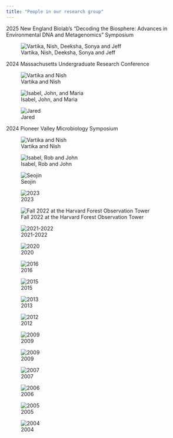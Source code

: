 ```yaml
---
title: "People in our research group"
---
```


2025 New England Biolab's "Decoding the Biosphere: Advances in Environmental DNA and Metagenomics" Symposium

![Vartika, Nish, Deeksha, Sonya and Jeff](images/NEB_2025_symposium.jpg)

2024 Massachusetts Undergraduate Research Conference

![Vartika and Nish](images/URC_2024_Nish_Vartika.jpg)


![Isabel, John, and Maria](images/URC_2024_Isabel_John_Maria.jpg)


![Jared](images/URC_2024_Jared.jpg)

2024 Pioneer Valley Microbiology Symposium

![Vartika and Nish](images/PVMS_2024_virophage.jpg)

![Isabel, Rob and John](images/PVMS_2024_teenyTiny1.jpg)

![Seojin](images/PVMS_2024_Seojin.jpg)


![2023](images/labphoto2023.jpg)


![Fall 2022 at the Harvard Forest Observation Tower](images/lab_photo_2022-23.jpg)

![2021-2022](images/lab_photo_2021-22.png)


![2020](images/2020_Lab_Group.png)


![2016](images/Lab_2016_v2.jpg)


![2015](images/lab_photo_2015.jpg)


![2013](images/lab_photo_2013.jpg)


![2012](images/lab_photo_mtn_2012.jpg)


![2009](images/lab_photo_river_2012.jpg)



![2009](images/lab_2009.jpg)


![2007](images/lab_2007.jpg)


![2006](images/lab_2006.jpg)


![2005](images/lab_2005.jpg)


![2004](images/lab_2004.jpg)